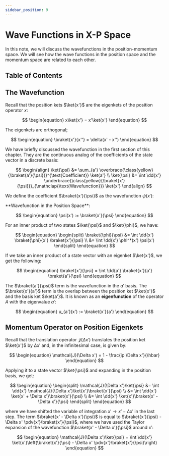 ```yaml
---
sidebar_position: 9
---
```




# Wave Functions in X-P Space

In this note, we will discuss the wavefunctions in the position-momentum space. We will see how the wave functions in the position space and the momentum space are related to each other.

## Table of Contents

<TOCInline toc={toc} />

## The Wavefunction

Recall that the position kets $\ket{x'}$ are the eigenkets of the position operator $x$:

$$
\begin{equation}
x\ket{x'} = x'\ket{x'}
\end{equation}
$$

The eigenkets are orthogonal;

$$
\begin{equation}
\braket{x'}{x''} = \delta(x' - x'')
\end{equation}
$$

We have briefly discussed the wavefunction in the first section of this chapter.
They are the continuous analog of the coefficients of the state vector in a discrete basis:

$$
\begin{align}
\ket{\psi} &= \sum_{a'} \overbrace{\class{yellow}{\braket{a'}{\psi}}}^{\text{Coefficient}} \ket{a'} \\
\ket{\psi} &= \int \dd{x'} \underbrace{\class{yellow}{\braket{x'}{\psi}}}_{\mathclap{\text{Wavefunction}}} \ket{x'}
\end{align}
$$

We define the coefficient $\braket{x'}{\psi}$ as the wavefunction $\psi(x')$:

<Boxed>
**Wavefunction in the Position Space**:

$$
\begin{equation}
\psi(x') := \braket{x'}{\psi}
\end{equation}
$$

</Boxed>

For an inner product of two states $\ket{\psi}$ and $\ket{\phi}$, we have:

$$
\begin{equation}
\begin{split}
\braket{\phi}{\psi} &= \int \dd{x'} \braket{\phi}{x'} \braket{x'}{\psi} \\
&= \int \dd{x'} \phi^*(x') \psi(x')
\end{split}
\end{equation}
$$

If we take an inner product of a state vector with an eigenket $\ket{x'}$, we get the following:

$$
\begin{equation}
\braket{x'}{\psi} = \int \dd{a'} \braket{x'}{a'} \braket{a'}{\psi}
\end{equation}
$$

The $\braket{a'}{\psi}$ term is the wavefunction in the $a'$ basis. The $\braket{x'}{a'}$ term is the overlap between the position ket $\ket{x'}$ and the basis ket $\ket{a'}$.
It is known as an **eigenfunction** of the operator $A$ with the eigenvalue $a'$:

$$
\begin{equation}
u_{a'}(x') := \braket{x'}{a'}
\end{equation}
$$

## Momentum Operator on Position Eigenkets

Recall that the translation operator $\mathcal{J}(\Delta x')$ translates the position ket $\ket{x'}$ by $\Delta x'$ and, in the infinitesimal case, is given by:

$$
\begin{equation}
\mathcal{J}(\Delta x') = 1 - \frac{ip \Delta x'}{\hbar}
\end{equation}
$$

Applying it to a state vector $\ket{\psi}$ and expanding in the position basis, we get:

$$
\begin{equation}
\begin{split}
\mathcal{J}(\Delta x')\ket{\psi} &= \int \dd{x'} \mathcal{J}(\Delta x')\ket{x'}\braket{x'}{\psi} \\
&= \int \dd{x'} \ket{x' + \Delta x'}\braket{x'}{\psi} \\
&= \int \dd{x'} \ket{x'}\braket{x' - \Delta x'}{\psi}
\end{split}
\end{equation}
$$

where we have shifted the variable of integration $x' \rightarrow x' - \Delta x'$ in the last step.
The term $\braket{x' - \Delta x'}{\psi}$ is equal to $\braket{x'}{\psi} - \Delta x' \pdv{x'}\braket{x'}{\psi}$, where we have used the Taylor expansion of the wavefunction $\braket{x' - \Delta x'}{\psi}$ around $x'$:

$$
\begin{equation}
\mathcal{J}(\Delta x')\ket{\psi} = \int \dd{x'} \ket{x'}\left(\braket{x'}{\psi} - \Delta x' \pdv{x'}\braket{x'}{\psi}\right)
\end{equation}
$$

